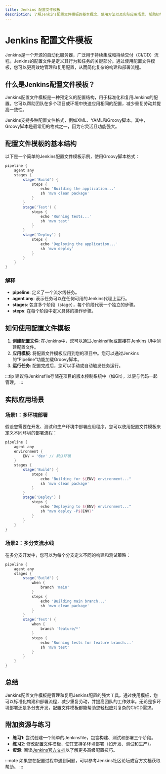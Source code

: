 ```yaml
---
title: Jenkins 配置文件模板
description: 了解Jenkins配置文件模板的基本概念、使用方法以及实际应用场景，帮助初学者快速上手Jenkins配置管理。
---
```


# Jenkins 配置文件模板

Jenkins是一个开源的自动化服务器，广泛用于持续集成和持续交付（CI/CD）流程。Jenkins的配置文件是定义其行为和任务的关键部分。通过使用配置文件模板，您可以更高效地管理和复用配置，从而简化复杂的构建和部署流程。

## 什么是Jenkins配置文件模板？

Jenkins配置文件模板是一种预定义的配置结构，用于标准化和复用Jenkins的配置。它可以帮助团队在多个项目或环境中快速应用相同的配置，减少重复劳动并提高一致性。

Jenkins支持多种配置文件格式，例如XML、YAML和Groovy脚本。其中，Groovy脚本是最常用的格式之一，因为它灵活且功能强大。

## 配置文件模板的基本结构

以下是一个简单的Jenkins配置文件模板示例，使用Groovy脚本格式：

```groovy
pipeline {
    agent any
    stages {
        stage('Build') {
            steps {
                echo 'Building the application...'
                sh 'mvn clean package'
            }
        }
        stage('Test') {
            steps {
                echo 'Running tests...'
                sh 'mvn test'
            }
        }
        stage('Deploy') {
            steps {
                echo 'Deploying the application...'
                sh 'mvn deploy'
            }
        }
    }
}
```

### 解释
- **pipeline**: 定义了一个流水线任务。
- **agent any**: 表示任务可以在任何可用的Jenkins代理上运行。
- **stages**: 包含多个阶段（stage），每个阶段代表一个独立的步骤。
- **steps**: 在每个阶段中定义具体的操作步骤。

## 如何使用配置文件模板

1. **创建配置文件**: 在Jenkins中，您可以通过Jenkinsfile或直接在Jenkins UI中创建配置文件。
2. **应用模板**: 将配置文件模板应用到您的项目中。您可以通过Jenkins的“Pipeline”功能加载Groovy脚本。
3. **运行任务**: 配置完成后，您可以手动或自动触发任务运行。

:::tip
建议将Jenkinsfile存储在项目的版本控制系统中（如Git），以便与代码一起管理。
:::

## 实际应用场景

### 场景1：多环境部署

假设您需要在开发、测试和生产环境中部署应用程序。您可以使用配置文件模板来定义不同环境的部署流程：

```groovy
pipeline {
    agent any
    environment {
        ENV = 'dev' // 默认环境
    }
    stages {
        stage('Build') {
            steps {
                echo "Building for ${ENV} environment..."
                sh 'mvn clean package'
            }
        }
        stage('Deploy') {
            steps {
                echo "Deploying to ${ENV} environment..."
                sh "mvn deploy -P${ENV}"
            }
        }
    }
}
```

### 场景2：多分支流水线

在多分支开发中，您可以为每个分支定义不同的构建和测试策略：

```groovy
pipeline {
    agent any
    stages {
        stage('Build') {
            when {
                branch 'main'
            }
            steps {
                echo 'Building main branch...'
                sh 'mvn clean package'
            }
        }
        stage('Test') {
            when {
                branch 'feature/*'
            }
            steps {
                echo 'Running tests for feature branch...'
                sh 'mvn test'
            }
        }
    }
}
```

## 总结

Jenkins配置文件模板是管理和复用Jenkins配置的强大工具。通过使用模板，您可以标准化构建和部署流程，减少重复劳动，并提高团队的工作效率。无论是多环境部署还是多分支开发，配置文件模板都能帮助您轻松应对复杂的CI/CD需求。

## 附加资源与练习

- **练习1**: 尝试创建一个简单的Jenkinsfile，包含构建、测试和部署三个阶段。
- **练习2**: 修改配置文件模板，使其支持多环境部署（如开发、测试和生产）。
- **资源**: 阅读[Jenkins官方文档](https://www.jenkins.io/doc/)以了解更多高级配置技巧。

:::note
如果您在配置过程中遇到问题，可以参考Jenkins社区论坛或官方文档获取帮助。
:::